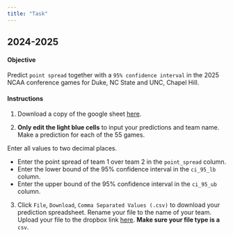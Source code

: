 ```yaml
---
title: "Task"
---
```


## 2024-2025

#### Objective

Predict `point spread` together with a `95% confidence interval` in the 2025 NCAA conference games for Duke, NC State and UNC, Chapel Hill. 

#### Instructions

1. Download a copy of the google sheet [here]().

2. **Only edit the light blue cells** to input your predictions and team name. Make a prediction for each of the 55 games. 

:::callout-important
Enter all values to two decimal places.

- Enter the point spread of team 1 over team 2 in the `point_spread` column.
- Enter the lower bound of the 95% confidence interval in the `ci_95_lb` column.
- Enter the upper bound of the 95% confidence interval in the `ci_95_ub` column.
:::

3. Click `File`, `Download`, `Comma Separated Values (.csv)` to download your prediction spreadsheet. Rename your file to the name of your team. Upload your file to the dropbox link [here](). **Make sure your file type is a** `csv`.

